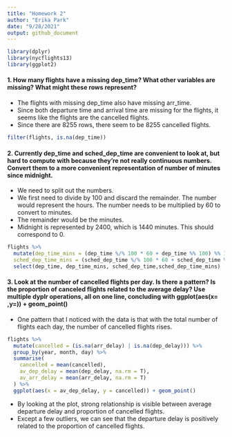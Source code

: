 ```yaml
---
title: "Homework 2"
author: "Erika Park"
date: "9/28/2021"
output: github_document
---
```


```r
library(dplyr)
library(nycflights13)
library(ggplot2)
``` 

#### 1. How many flights have a missing dep_time? What other variables are missing? What might these rows represent?

* The flights with missing dep_time also have missing arr_time. 
* Since both departure time and arrival time are missing for the flights, it seems like the flights are the cancelled flights.
* Since there are 8255 rows, there seem to be 8255 cancelled flights. 

```r
filter(flights, is.na(dep_time))
```


\vspace{10pt}

#### 2. Currently dep_time and sched_dep_time are convenient to look at, but hard to compute with because they’re not really continuous numbers. Convert them to a more convenient representation of number of minutes since midnight.

* We need to split out the numbers.
* We first need to divide by 100 and discard the remainder. The number would represent the hours. The number needs to be multiplied by 60 to convert to minutes. 
* The remainder would be the minutes. 
* Midnight is represented by 2400, which is 1440 minutes. This should correspond to 0. 

\vspace{10pt}

```r
flights %>%  
  mutate(dep_time_mins = (dep_time %/% 100 * 60 + dep_time %% 100) %% 1440,
  sched_dep_time_mins = (sched_dep_time %/% 100 * 60 + sched_dep_time %% 100) %% 1440) %>% 
  select(dep_time, dep_time_mins, sched_dep_time,sched_dep_time_mins)
``` 

\vspae{10pt}

#### 3. Look at the number of cancelled flights per day. Is there a pattern? Is the proportion of canceled flights related to the average delay? Use multiple dyplr operations, all on one line, concluding with ggplot(aes(x= ,y=)) + geom_point()

\vspace{10pt}

* One pattern that I noticed with the data is that with the total number of flights each day, the number of cancelled flights rises.

```r
flights %>%
  mutate(cancelled = (is.na(arr_delay) | is.na(dep_delay))) %>%
  group_by(year, month, day) %>%
  summarise(
    cancelled = mean(cancelled),
    av_dep_delay = mean(dep_delay, na.rm = T),
    av_arr_delay = mean(arr_delay, na.rm = T)
  ) %>% 
  ggplot(aes(x = av_dep_delay, y = cancelled)) + geom_point()

``` 

*  By looking at the plot, strong relationship is visible between average departure delay and proportion of cancelled flights. 
* Except a few outliers, we can see that the departure delay is positively related to the proportion of cancelled flights. 












